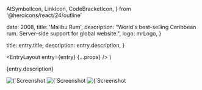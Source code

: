   AtSymbolIcon,
  LinkIcon,
  CodeBracketIcon,
} from '@heroicons/react/24/outline'



  date: 2008,
  title: 'Malibu Rum',
  description:
    "World's best-selling Caribbean rum. Server-side support for global website.",
  logo: mrLogo,
}

  title: entry.title,
  description: entry.description,
}

  <EntryLayout
    entry={entry}
    {...props}
  />
)

{entry.description}

<div className="not-prose">
  <ProjectBullet
    icon={AtSymbolIcon}
    text="Firstborn (Now Dentsu Creative)"
    href="https://www.dentsucreative.com/"
  />
  <ProjectBullet
    icon={LinkIcon}
    text="Firstborn Portfolio"
    href="https://work.firstborn.com/work/158/malibu-rum-global-site"
  />
  <ProjectBullet
    icon={CodeBracketIcon}
    text="C# ASP.NET Development"
  />
</div>

<ImagesWithDetails>
  <Image
    src={mrIntroScreen}
    alt={`Screenshot from ${entry.title}: the intro screen`}
  />
  <Image
    src={mrNavigation}
    alt={`Screenshot from ${entry.title}: the navigation screen`}
  />
  <Image
    src={mrHistory}
    alt={`Screenshot from ${entry.title}: the history of Malibu Rum`}
  />
</ImagesWithDetails>

